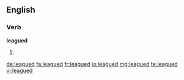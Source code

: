 ==English==

===Verb===
'''leagued'''

# {{past of|league}}

[[de:leagued]]
[[fa:leagued]]
[[fr:leagued]]
[[io:leagued]]
[[mg:leagued]]
[[te:leagued]]
[[vi:leagued]]